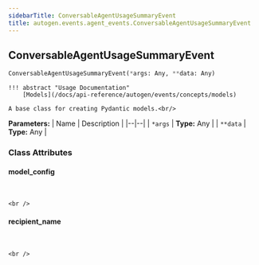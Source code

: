 ```yaml
---
sidebarTitle: ConversableAgentUsageSummaryEvent
title: autogen.events.agent_events.ConversableAgentUsageSummaryEvent
---
```

<h2 id="autogen.events.agent_events.ConversableAgentUsageSummaryEvent" class="doc doc-heading">
    <code class="doc-symbol doc-symbol-heading doc-symbol-class"></code>
    <span class="doc doc-object-name doc-class-name">ConversableAgentUsageSummaryEvent</span>
</h2>

```python
ConversableAgentUsageSummaryEvent(*args: Any, **data: Any)
```

    !!! abstract "Usage Documentation"
        [Models](/docs/api-reference/autogen/events/concepts/models)
    
    A base class for creating Pydantic models.<br/>

<b>Parameters:</b>
| Name | Description |
|--|--|
| `*args` | **Type:** Any |
| `**data` | **Type:** Any |

### Class Attributes

<code class="doc-symbol doc-symbol-heading doc-symbol-attribute"></code>
#### model_config
<br />

    <br />

<code class="doc-symbol doc-symbol-heading doc-symbol-attribute"></code>
#### recipient_name
<br />

    <br />